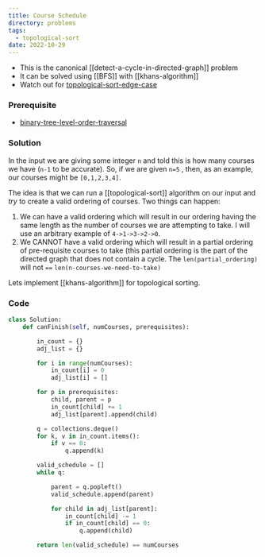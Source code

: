 ```yaml
---
title: Course Schedule
directory: problems
tags:
  - topological-sort
date: 2022-10-29
---
```


- This is the canonical [[detect-a-cycle-in-directed-graph]] problem
- It can be solved using [[BFS]] with [[khans-algorithm]]
- Watch out for [topological-sort-edge-case](/posts/topological-sort-edge-case)

### Prerequisite

- [binary-tree-level-order-traversal](/posts/102-binary-tree-level-order-traversal)

### Solution

In the input we are giving some integer `n` and told this is how many courses we have (`n-1` to be accurate). So, if we are given `n=5` , then, as an example, our courses might be `[0,1,2,3,4]`.

The idea is that we can run a [[topological-sort]] algorithm on our input and _try_ to create a valid ordering of courses. Two things can happen:

1. We can have a valid ordering which will result in our ordering having the same length as the number of courses we are attempting to take. I will use an arbitrary example of `4->1->3->2->0`.
2. We CANNOT have a valid ordering which will result in a partial ordering of pre-requisite courses to take (this partial ordering is the part of the directed graph that does not contain a cycle. The `len(partial_ordering)` will not `==` `len(n-courses-we-need-to-take)`

Lets implement [[khans-algorithm]] for topological sorting.

### Code

```python
class Solution:
    def canFinish(self, numCourses, prerequisites):

        in_count = {}
        adj_list = {}

        for i in range(numCourses):
            in_count[i] = 0
            adj_list[i] = []

        for p in prerequisites:
            child, parent = p
            in_count[child] += 1
            adj_list[parent].append(child)

        q = collections.deque()
        for k, v in in_count.items():
            if v == 0:
                q.append(k)

        valid_schedule = []
        while q:

            parent = q.popleft()
            valid_schedule.append(parent)

            for child in adj_list[parent]:
                in_count[child] -= 1
                if in_count[child] == 0:
                    q.append(child)

        return len(valid_schedule) == numCourses
```
